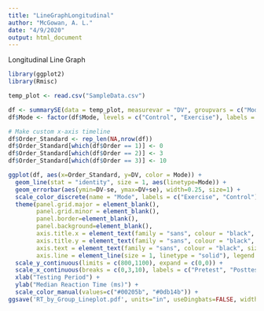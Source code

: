 ---
title: "LineGraphLongitudinal"
author: "McGowan, A. L."
date: "4/9/2020"
output: html_document
---


Longitudinal Line Graph
```{r}
library(ggplot2)
library(Rmisc)

temp_plot <- read.csv("SampleData.csv")

df <- summarySE(data = temp_plot, measurevar = "DV", groupvars = c("Mode", "Order"))
df$Mode <- factor(df$Mode, levels = c("Control", "Exercise"), labels = c("Sedentary Instruction", "Physically Active Instruction"))

# Make custom x-axis timeline
df$Order_Standard <- rep_len(NA,nrow(df))
df$Order_Standard[which(df$Order == 1)] <- 0
df$Order_Standard[which(df$Order == 2)] <- 3
df$Order_Standard[which(df$Order == 3)] <- 10

ggplot(df, aes(x=Order_Standard, y=DV, color = Mode)) + 
  geom_line(stat = "identity", size = 1, aes(linetype=Mode)) +
  geom_errorbar(aes(ymin=DV-se, ymax=DV+se), width=0.25, size=1) +
  scale_color_discrete(name = "Mode", labels = c("Exercise", "Control")) +
  theme(panel.grid.major = element_blank(),
        panel.grid.minor = element_blank(),
        panel.border=element_blank(),
        panel.background=element_blank(),
        axis.title.x = element_text(family = "sans", colour = "black", size = 10),
        axis.title.y = element_text(family = "sans", colour = "black", size = 10),
        axis.text = element_text(family = "sans", colour = "black", size = 10),
        axis.line = element_line(size = 1, linetype = "solid"), legend.position="right") +
  scale_y_continuous(limits = c(800,1100), expand = c(0,0)) +
  scale_x_continuous(breaks = c(0,3,10), labels = c("Pretest", "Posttest", "Recall")) +
  xlab("Testing Period") +
  ylab("Median Reaction Time (ms)") + 
  scale_color_manual(values=c("#00205b", "#0db14b")) +
ggsave('RT_by_Group_Lineplot.pdf', units="in", useDingbats=FALSE, width = 7, height = 2.5)
```